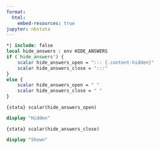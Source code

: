 ```yaml
---
format:
  html:
    embed-resources: true
jupyter: nbstata
---
```


```stata
*| include: false
local hide_answers : env HIDE_ANSWERS
if (`hide_answers') {
    scalar hide_answers_open = "::: {.content-hidden}"
    scalar hide_answers_close = ":::"     
}
else {
    scalar hide_answers_open = " "
    scalar hide_answers_close = " "
}
```

`{stata} scalar(hide_answers_open)`

```stata
display "Hidden"
```

`{stata} scalar(hide_answers_close)`

```stata
display "Shown"
```
